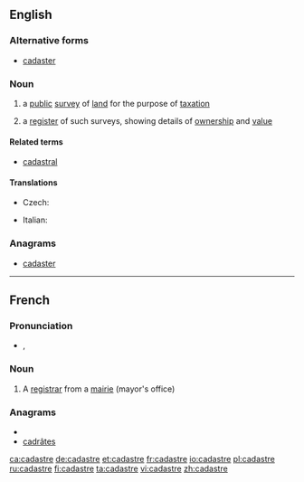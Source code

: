 ==English==
{{wikipedia}}

===Alternative forms===
* [[cadaster]] {{i|rare}}

===Noun===
{{en-noun}}

# {{cartography}} a [[public]] [[survey]] of [[land]] for the purpose of [[taxation]]
# a [[register]] of such surveys, showing details of [[ownership]] and [[value]]

====Related terms====
* [[cadastral]]

====Translations====
{{trans-top|register}}
* Czech: {{t-|cs|katastr|m}}
{{trans-mid}}
* Italian: {{t+|it|catasto|m}}
{{trans-bottom}}

===Anagrams===
* [[cadaster#English|cadaster]]

----

==French==

===Pronunciation===
* {{IPA|/ka.dastʁ/|lang=fr}}, {{SAMPA|/ka.dastR/}}

===Noun===
{{fr-noun|m}}

# A [[registrar]] from a [[mairie]] (mayor's office)

===Anagrams===
* {{alphagram|aacderst}}
* [[cadrâtes#French|cadrâtes]]

[[ca:cadastre]]
[[de:cadastre]]
[[et:cadastre]]
[[fr:cadastre]]
[[io:cadastre]]
[[pl:cadastre]]
[[ru:cadastre]]
[[fi:cadastre]]
[[ta:cadastre]]
[[vi:cadastre]]
[[zh:cadastre]]